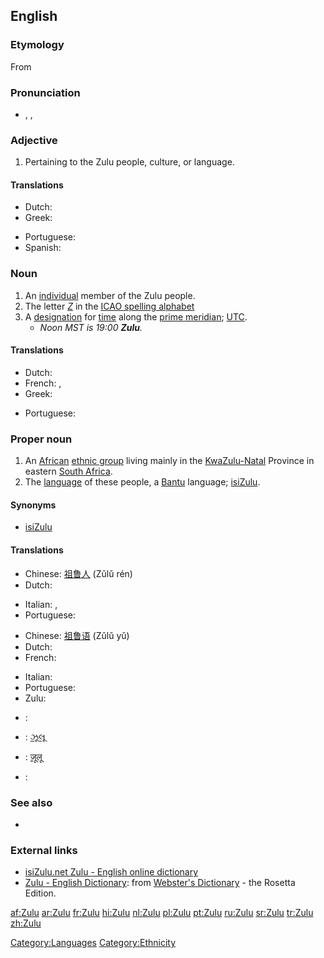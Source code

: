 {{see|zulu}}
{{wikipedia|Zulu (disambiguation)}}
{{interwiktionary|code=zu}}
==English==
===Etymology===
From {{Zulu.}}

===Pronunciation===
*{{enPR|zo͞o'lo͞o}}, {{IPA|/ˈzuːluː/}}, {{SAMPA|/"zu:lu:/}}

===Adjective===
{{en-adj|-}}

# Pertaining to the Zulu people, culture, or language.

====Translations====
{{trans-top|pertaining to the Zulu people, culture, or language}}
*Dutch: {{t|nl|Zoeloe}}
*Greek: {{t-|el|Ζουλού|sc=Grek}}
{{trans-mid}}
*Portuguese: {{t+|pt|zulu}}
* Spanish: {{t+|es|zulú}}
{{trans-bottom}}

===Noun===
{{en-noun}}

# An [[individual]] member of the Zulu people.
# The letter ''[[Z]]'' in the [[ICAO spelling alphabet]]
# A [[designation]] for [[time]] along the [[prime meridian]]; [[UTC]].
#* ''Noon MST is 19:00 '''Zulu'''.''

====Translations====
{{trans-top|member of the Zulu people}}
*Dutch: {{t|nl|Zoeloe|m}}
* French: {{t-|fr|Zoulou|m}}, {{t-|fr|Zouloue|f}}
*Greek: {{t-|el|Ζουλού|sc=Grek}}
{{trans-mid}}
*Portuguese: {{t+|pt|zulu}}
{{trans-bottom}}

===Proper noun===
{{en-proper noun}}

# An [[African]] [[ethnic group]] living mainly in the [[KwaZulu-Natal]] Province in eastern [[South Africa]].
# The [[language]] of these people, a [[Bantu]] language; [[isiZulu]].

====Synonyms====
*{{italbrac|language}} [[isiZulu]]

====Translations====
{{trans-top|African ethnic group}}
*Chinese: [[祖鲁人]] (Zǔlǔ rén)
*Dutch: {{t|nl|Zoeloes||p}}
{{trans-mid}}
* Italian: {{t+|it|zulu|m}}, {{t-|it|zulù|m}}
*Portuguese: {{t+|pt|zulu}}
{{trans-bottom}}

{{trans-top|language}}
*Chinese: [[祖鲁语]] (Zǔlǔ yǔ)
*Dutch: {{t|nl|Zoeloe|n}}
* French: {{t-|fr|zoulou|m}}
{{trans-mid}}
* Italian: {{t+|it|zulu|m}}
*Portuguese: {{t+|pt|zulu}}
* Zulu: {{t-|zu|isiZulu|xs=Zulu}}
{{trans-bottom}}

{{checktrans}}
{{trans-top|Translations to be checked}}
*{{ttbc|German}}: {{t-|de|Zulu}}
*{{ttbc|Gujarati}}: [[ઝૂલૂ]]
*{{ttbc|Hindi}}: [[ज़ूलू]]
*{{ttbc|Interlingua}}: {{t-|ia|Zulu|xs=Interlingua}}
{{trans-bottom}}

===See also===
*{{langcat}}
{{ethnologue|code=zul}}

===External links===
*[http://isizulu.net/ isiZulu.net Zulu - English online dictionary]
*[http://www.websters-online-dictionary.org/definition/Zulu-english/ Zulu - English Dictionary]: from [http://www.websters-online-dictionary.org/ Webster's Dictionary] - the Rosetta Edition.

[[Category:Languages]]
[[Category:Ethnicity]]

[[af:Zulu]]
[[ar:Zulu]]
[[fr:Zulu]]
[[hi:Zulu]]
[[nl:Zulu]]
[[pl:Zulu]]
[[pt:Zulu]]
[[ru:Zulu]]
[[sr:Zulu]]
[[tr:Zulu]]
[[zh:Zulu]]